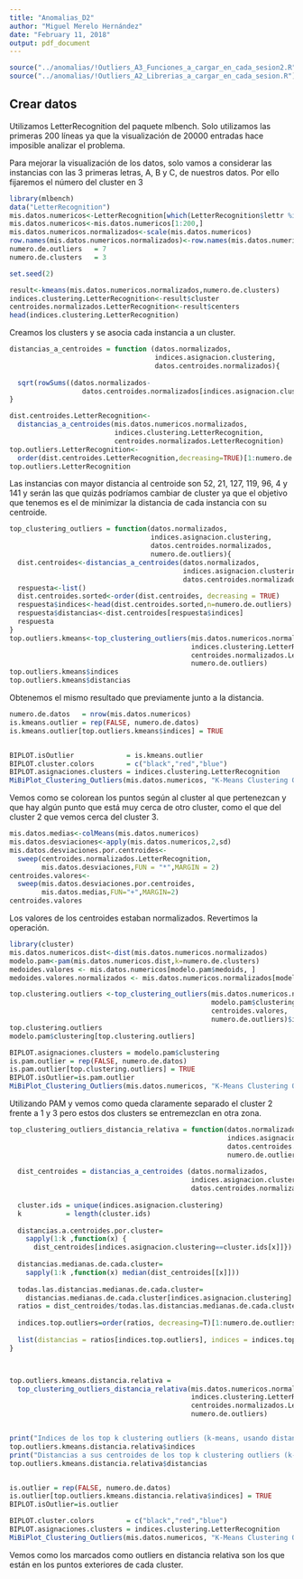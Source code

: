 ```yaml
---
title: "Anomalias_D2"
author: "Miguel Merelo Hernández"
date: "February 11, 2018"
output: pdf_document
---
```


```r
source("../anomalias/!Outliers_A3_Funciones_a_cargar_en_cada_sesion2.R")
source("../anomalias/!Outliers_A2_Librerias_a_cargar_en_cada_sesion.R")
```

## Crear datos
Utilizamos LetterRecognition del paquete mlbench. Solo utilizamos las primeras 200 líneas ya que la visualización de 20000 entradas hace imposible analizar el problema.

Para mejorar la visualización de los datos, solo vamos a considerar las instancias con las 3 primeras letras, A, B y C, de nuestros datos. Por ello fijaremos el número del cluster en 3
```r
library(mlbench)
data("LetterRecognition")
mis.datos.numericos<-LetterRecognition[which(LetterRecognition$lettr %in% LETTERS[1:3]),-c(1)]
mis.datos.numericos<-mis.datos.numericos[1:200,]
mis.datos.numericos.normalizados<-scale(mis.datos.numericos)
row.names(mis.datos.numericos.normalizados)<-row.names(mis.datos.numericos)
numero.de.outliers   = 7
numero.de.clusters   = 3

set.seed(2)
```

```r
result<-kmeans(mis.datos.numericos.normalizados,numero.de.clusters)
indices.clustering.LetterRecognition<-result$cluster
centroides.normalizados.LetterRecognition<-result$centers
head(indices.clustering.LetterRecognition)
```
Creamos los clusters y se asocia cada instancia a un cluster.

```r
distancias_a_centroides = function (datos.normalizados, 
                                    indices.asignacion.clustering, 
                                    datos.centroides.normalizados){
  
  sqrt(rowSums((datos.normalizados-
                  datos.centroides.normalizados[indices.asignacion.clustering,])^2))
}
```
```r
dist.centroides.LetterRecognition<-
  distancias_a_centroides(mis.datos.numericos.normalizados,
                          indices.clustering.LetterRecognition,
                          centroides.normalizados.LetterRecognition)
top.outliers.LetterRecognition<-
  order(dist.centroides.LetterRecognition,decreasing=TRUE)[1:numero.de.outliers]
top.outliers.LetterRecognition
```
Las instancias con mayor distancia al centroide son 52, 21, 127, 119, 96, 4 y 141 y serán las que quizás podríamos cambiar de cluster ya que el objetivo que tenemos es el de minimizar la distancia de cada instancia con su centroide.

```r
top_clustering_outliers = function(datos.normalizados,
                                   indices.asignacion.clustering,
                                   datos.centroides.normalizados,
                                   numero.de.outliers){
  dist.centroides<-distancias_a_centroides(datos.normalizados,
                                           indices.asignacion.clustering,
                                           datos.centroides.normalizados)
  respuesta<-list()
  dist.centroides.sorted<-order(dist.centroides, decreasing = TRUE)
  respuesta$indices<-head(dist.centroides.sorted,n=numero.de.outliers)
  respuesta$distancias<-dist.centroides[respuesta$indices]
  respuesta
}
top.outliers.kmeans<-top_clustering_outliers(mis.datos.numericos.normalizados,
                                             indices.clustering.LetterRecognition, 
                                             centroides.normalizados.LetterRecognition, 
                                             numero.de.outliers)
top.outliers.kmeans$indices
top.outliers.kmeans$distancias
```
Obtenemos el mismo resultado que previamente junto a la distancia.

```r
numero.de.datos   = nrow(mis.datos.numericos)
is.kmeans.outlier = rep(FALSE, numero.de.datos) 
is.kmeans.outlier[top.outliers.kmeans$indices] = TRUE


BIPLOT.isOutlier             = is.kmeans.outlier
BIPLOT.cluster.colors        = c("black","red","blue")
BIPLOT.asignaciones.clusters = indices.clustering.LetterRecognition
MiBiPlot_Clustering_Outliers(mis.datos.numericos, "K-Means Clustering Outliers")
```
Vemos como se colorean los puntos según al cluster al que pertenezcan y que hay algún punto que está muy cerca de otro cluster, como el que del cluster 2 que vemos cerca del cluster 3.

```r
mis.datos.medias<-colMeans(mis.datos.numericos)
mis.datos.desviaciones<-apply(mis.datos.numericos,2,sd)
mis.datos.desviaciones.por.centroides<-
  sweep(centroides.normalizados.LetterRecognition,
        mis.datos.desviaciones,FUN = "*",MARGIN = 2)
centroides.valores<-
  sweep(mis.datos.desviaciones.por.centroides,
        mis.datos.medias,FUN="+",MARGIN=2)
centroides.valores
```
Los valores de los centroides estaban normalizados. Revertimos la operación.

```r
library(cluster)
mis.datos.numericos.dist<-dist(mis.datos.numericos.normalizados)
modelo.pam<-pam(mis.datos.numericos.dist,k=numero.de.clusters)
medoides.valores <- mis.datos.numericos[modelo.pam$medoids, ]
medoides.valores.normalizados <- mis.datos.numericos.normalizados[modelo.pam$medoids,]

top.clustering.outliers <-top_clustering_outliers(mis.datos.numericos.normalizados,
                                                  modelo.pam$clustering,
                                                  centroides.valores,
                                                  numero.de.outliers)$indices
top.clustering.outliers
modelo.pam$clustering[top.clustering.outliers]

BIPLOT.asignaciones.clusters = modelo.pam$clustering
is.pam.outlier = rep(FALSE, numero.de.datos) 
is.pam.outlier[top.clustering.outliers] = TRUE
BIPLOT.isOutlier=is.pam.outlier
MiBiPlot_Clustering_Outliers(mis.datos.numericos, "K-Means Clustering Outliers")
```
Utilizando PAM y vemos como queda claramente separado el cluster 2 frente a 1 y 3 pero estos dos clusters se entremezclan en otra zona.

```r
top_clustering_outliers_distancia_relativa = function(datos.normalizados, 
                                                      indices.asignacion.clustering, 
                                                      datos.centroides.normalizados, 
                                                      numero.de.outliers){
  
  dist_centroides = distancias_a_centroides (datos.normalizados, 
                                             indices.asignacion.clustering, 
                                             datos.centroides.normalizados)
  
  cluster.ids = unique(indices.asignacion.clustering)
  k           = length(cluster.ids)
  
  distancias.a.centroides.por.cluster=
    sapply(1:k ,function(x) {
      dist_centroides[indices.asignacion.clustering==cluster.ids[x]]})
  
  distancias.medianas.de.cada.cluster=
    sapply(1:k ,function(x) median(dist_centroides[[x]]))
  
  todas.las.distancias.medianas.de.cada.cluster=
    distancias.medianas.de.cada.cluster[indices.asignacion.clustering]
  ratios = dist_centroides/todas.las.distancias.medianas.de.cada.cluster
  
  indices.top.outliers=order(ratios, decreasing=T)[1:numero.de.outliers]
  
  list(distancias = ratios[indices.top.outliers], indices = indices.top.outliers)
}



top.outliers.kmeans.distancia.relativa = 
  top_clustering_outliers_distancia_relativa(mis.datos.numericos.normalizados, 
                                             indices.clustering.LetterRecognition, 
                                             centroides.normalizados.LetterRecognition,
                                             numero.de.outliers)


print("Indices de los top k clustering outliers (k-means, usando distancia relativa)")
top.outliers.kmeans.distancia.relativa$indices 
print("Distancias a sus centroides de los top k clustering outliers (k-means, usando distancia relativa)")
top.outliers.kmeans.distancia.relativa$distancias


is.outlier = rep(FALSE, numero.de.datos) 
is.outlier[top.outliers.kmeans.distancia.relativa$indices] = TRUE
BIPLOT.isOutlier=is.outlier

BIPLOT.cluster.colors        = c("black","red","blue")
BIPLOT.asignaciones.clusters = indices.clustering.LetterRecognition
MiBiPlot_Clustering_Outliers(mis.datos.numericos, "K-Means Clustering Outliers")
```
Vemos como los marcados como outliers en distancia relativa son los que están en los puntos exteriores de cada cluster.